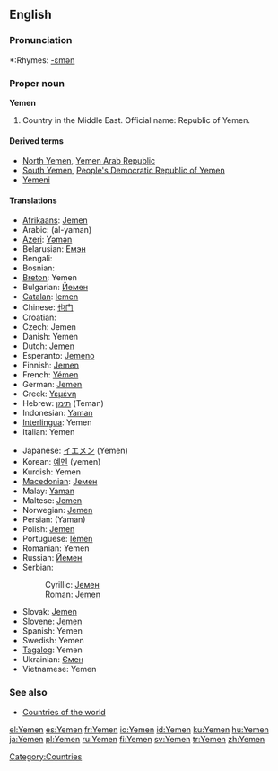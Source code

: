 ==English==

===Pronunciation===
*:Rhymes: [[Rhymes:English:-ɛmən|-ɛmən]]

===Proper noun===
'''Yemen'''

# Country in the Middle East. Official name: Republic of Yemen.

====Derived terms====
*[[North Yemen]], [[Yemen Arab Republic]]
*[[South Yemen]], [[People's Democratic Republic of Yemen]]
*[[Yemeni]]

====Translations====
{{top}}
*[[Afrikaans]]: [[Jemen]]
*Arabic: {{ARchar|[[اليمن]]}} (al-yaman) {{m}}
*[[Azeri]]: [[Yəmən]]
*Belarusian: [[Емэн]]
*Bengali: {{BNchar|[[ইয়েমেন]]}}
*Bosnian: {{t|bs|Jemen|m}}
*[[Breton]]: Yemen
*Bulgarian: [[Йемен]]
*[[Catalan]]: [[Iemen]]
*Chinese: [[也门]]
*Croatian: {{t|hr|Jemen|m}}
*Czech: Jemen
*Danish: Yemen
*Dutch: [[Jemen]]
*Esperanto: [[Jemeno]]
*Finnish: [[Jemen]]
*French: [[Yémen]] {{m}}
*German: [[Jemen]]
*Greek: [[Υεμένη]] {{f}}
*Hebrew: [[תימן]] (Teman) {{f}}
*Indonesian: [[Yaman]]
*[[Interlingua]]: Yemen
*Italian: Yemen {{m}}
{{mid}}
*Japanese: [[イエメン]] (Yemen)
*Korean: [[예멘]] (yemen)
*Kurdish: Yemen
*[[Macedonian]]: [[Јемен]] {{m}}
*Malay: [[Yaman]]
*Maltese: [[Jemen]]
*Norwegian: [[Jemen]]
*Persian: {{FAchar|[[یمن]]}} (Yaman)
*Polish: [[Jemen]]
*Portuguese: [[Iémen]]
*Romanian: Yemen {{n}}
*Russian: [[Йемен]]
*Serbian:
*:Cyrillic: [[Јемен]] {{m}}
*:Roman: [[Jemen#Serbian|Jemen]] {{m}}
*Slovak: [[Jemen]] {{m}}
*Slovene: [[Jemen]] {{m}}
*Spanish: Yemen
*Swedish: Yemen
*[[Tagalog]]: Yemen
*Ukrainian: [[Ємен]] {{m}}
*Vietnamese: Yemen
{{bottom}}

===See also===
*[[Countries of the world]]
{{wikipedia}}

[[Category:Countries]]

[[el:Yemen]]
[[es:Yemen]]
[[fr:Yemen]]
[[io:Yemen]]
[[id:Yemen]]
[[ku:Yemen]]
[[hu:Yemen]]
[[ja:Yemen]]
[[pl:Yemen]]
[[ru:Yemen]]
[[fi:Yemen]]
[[sv:Yemen]]
[[tr:Yemen]]
[[zh:Yemen]]